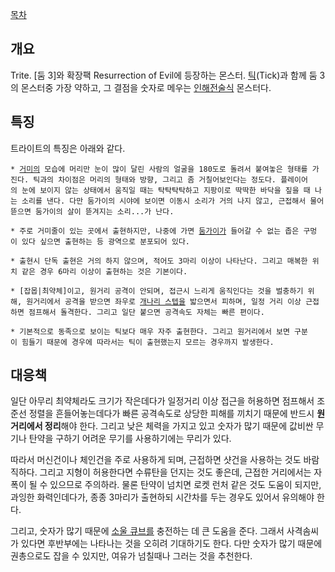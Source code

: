 [[목차]]
== 개요 ==
Trite. [둠 3]와 확장팩 Resurrection of Evil에 등장하는 몬스터. [[틱]](Tick)과 함께 둠 3의 몬스터중 가장 약하고, 그 결점을 숫자로 메우는 [[인해전술]]식 몬스터다.

== 특징 ==
트라이트의 특징은 아래와 같다.

 * [[거미]]의 모습에 머리만 눈이 많이 달린 사람의 얼굴을 180도로 돌려서 붙여놓은 형태를 가진다. 틱과의 차이점은 머리의 형태와 방향, 그리고 좀 거칠어보인다는 정도다. 플레이어의 눈에 보이지 않는 상태에서 움직일 때는 탁탁탁탁하고 지팡이로 딱딱한 바닥을 짚을 때 나는 소리를 낸다. 다만 둠가이의 시야에 보이면 이동시 소리가 거의 나지 않고, 근접해서 물어뜯으면 둠가이의 살이 뜯겨지는 소리...가 난다.

 * 주로 거미줄이 있는 곳에서 출현하지만, 나중에 가면 [[둠가이]]가 들어갈 수 없는 좁은 구멍이 있다 싶으면 출현하는 등 광역으로 분포되어 있다.

 * 출현시 단독 출현은 거의 하지 않으며, 적어도 3마리 이상이 나타난다. 그리고 매복한 위치 같은 경우 6마리 이상이 출현하는 것은 기본이다.

 * [잡몹|최약체]이고, 원거리 공격이 안되며, 접근시 느리게 움직인다는 것을 벌충하기 위해, 원거리에서 공격을 받으면 좌우로 [[개나리 스텝]]을 밟으면서 피하며, 일정 거리 이상 근접하면 점프해서 돌격한다. 그리고 일단 붙으면 공격속도 자체는 빠른 편이다.

 * 기본적으로 동족으로 보이는 틱보다 매우 자주 출현한다. 그리고 원거리에서 보면 구분이 힘들기 때문에 경우에 따라서는 틱이 출현했는지 모르는 경우까지 발생한다.

== 대응책 ==
일단 아무리 최약체라도 크기가 작은데다가 일정거리 이상 접근을 허용하면 점프해서 조준선 정렬을 흔들어놓는데다가 빠른 공격속도로 상당한 피해를 끼치기 때문에 반드시 '''원거리에서 정리'''해야 한다. 그리고 낮은 체력을 가지고 있고 숫자가 많기 때문에 값비싼 무기나 탄약을 구하기 어려운 무기를 사용하기에는 무리가 있다.

따라서 머신건이나 체인건을 주로 사용하게 되며, 근접하면 샷건을 사용하는 것도 바람직하다. 그리고 지형이 허용한다면 수류탄을 던지는 것도 좋은데, 근접한 거리에서는 자폭이 될 수 있으므로 주의하라. 물론 탄약이 넘치면 로켓 런처 같은 것도 도움이 되지만, 과잉한 화력인데다가, 종종 3마리가 출현하되 시간차를 두는 경우도 있어서 유의해야 한다.

그리고, 숫자가 많기 때문에 [[소울 큐브]]를 충전하는 데 큰 도움을 준다. 그래서 사격솜씨가 있다면 후반부에는 나타나는 것을 오히려 기대하기도 한다. 다만 숫자가 많기 때문에 권총으로도 잡을 수 있지만, 여유가 넘칠때나 그러는 것을 추천한다.
